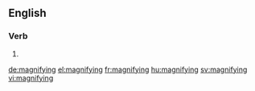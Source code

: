 ==English==

===Verb===
{{head|en}}

# {{present participle of|magnify}}

[[de:magnifying]]
[[el:magnifying]]
[[fr:magnifying]]
[[hu:magnifying]]
[[sv:magnifying]]
[[vi:magnifying]]